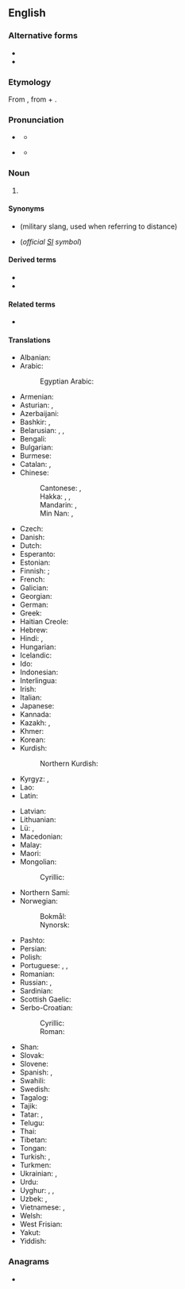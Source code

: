 {{also|kilòmetre|kilomètre|kilo-metre}}
==English==

===Alternative forms===
* {{alter|en|chiliometre|chilometer|chilometre||obsolete}}
* {{alter|en|kilometer||US}}

===Etymology===
From {{bor|en|fr|kilomètre}}, from {{der|en|grc|χίλιοι||thousand}} + {{m|grc|μέτρον||measure}}.

===Pronunciation===
* {{a|UK}} {{IPA|en|/ˈkɪləˌmiːtə/|/kɪˈlɒmɪtə/}}
** {{audio|en|En-uk-kilometre.ogg|Audio (UK &ndash; Scotland)}}
* {{a|US}} {{IPA|en|/kəˈlɑmɪtəɹ/|/ˈkɪləˌmitəɹ/}}
** {{audio|en|En-us-kilometre.ogg|Audio (US)}}

===Noun===
{{en-noun}}

# {{lb|en|official BIPM spelling|British spelling|Canadian spelling|Australian, New Zealand, Irish, Indian and South African spelling}} {{SI-unit|en|kilo|metre|length}}

====Synonyms====
* {{l|en|klick}} (military slang, used when referring to distance)
* {{l|en|km}} (''official [[SI]] symbol'')

====Derived terms====
* {{l|en|cubic kilometre}}
* {{l|en|square kilometre}}

====Related terms====
* {{l|en|kilometric}}

====Translations====
{{trans-top|unit of measure}}
* Albanian: {{t+|sq|kilometër|m}}
* Arabic: {{t|ar|كيلومتر|m|tr=kīlomitr}}
*: Egyptian Arabic: {{t|arz|كيلومتر|m|tr=kīlumetr}}
* Armenian: {{t+|hy|կիլոմետր}}
* Asturian: {{t|ast|quilómetru|m}}, {{t|ast|kilómetru|m}}
* Azerbaijani: {{t+|az|kilometr}}
* Bashkir: {{t|ba|километр}}, {{t|ba|саҡрым}} {{qualifier|colloquial, "verst"}}
* Belarusian: {{t|be|кіламе́тр|m}}, {{t|be|кілямэ́тар|m}}, {{t|be|вярста́|f}} {{qualifier|colloquial, "verst"}}
* Bengali: {{t|bn|কিলোমিটার}}
* Bulgarian: {{t+|bg|киломе́тър|m}}
* Burmese: {{t+|my|ကီလိုမီတာ}}
* Catalan: {{t+|ca|quilòmetre|m}}, {{t+|ca|kilòmetre|m}}
* Chinese:
*: Cantonese: {{t|yue|公里|tr=gung1 lei5}}, {{t|yue|千米|tr=cin1 mai5}}
*: Hakka: {{t|hak|公里|tr=kûng-lî}}, {{t|hak|奇勞}}, {{t|hak|奇劳|tr=khi-ló}}
*: Mandarin: {{t+|cmn|公里|tr=gōnglǐ}}, {{t+|cmn|千米|tr=qiān-mǐ}}
*: Min Nan: {{t+|nan|公里|tr=kong-lí}}, {{t|nan|khí-lo͘h}}
* Czech: {{t+|cs|kilometr|m}}
* Danish: {{t+|da|kilometer|c}}
* Dutch: {{t+|nl|kilometer|m}}
* Esperanto: {{t|eo|kilometro}}
* Estonian: {{t|et|kilomeeter}}
* Finnish: {{t+|fi|kilometri}}; {{t+|fi|kilsa}} {{q|colloquial}}
* French: {{t+|fr|kilomètre|m}}
* Galician: {{t+|gl|quilómetro|m}}
* Georgian: {{t|ka|კილომეტრი}}
* German: {{t+|de|Kilometer|m}}
* Greek: {{t+|el|χιλιόμετρο|n}}
* Haitian Creole: {{t|ht|kilomèt}}
* Hebrew: {{t|he|קִילוֹמֶטֶר|m|tr=kilométer}}
* Hindi: {{t+|hi|किलोमीटर|m}}, {{t|hi|सहस्रमान|m}}
* Hungarian: {{t+|hu|kilométer}}
* Icelandic: {{t+|is|kílómetri|m}}
* Ido: {{t+|io|kilometro}}
* Indonesian: {{t+|id|kilometer}}
* Interlingua: {{t+|ia|kilometro}}
* Irish: {{t|ga|ciliméadar|m}}
* Italian: {{t+|it|chilometro|m}}
* Japanese: {{t+|ja|キロメートル|tr=kiromētoru}}
* Kannada: {{t|kn|ಕಿಲೋಮೀಟರು}}
* Kazakh: {{t|kk|километр}}, {{t|kk|шақырым}} {{qualifier|colloquial, "verst"}}
* Khmer: {{t+|km|គីឡូម៉ែត្រ}}
* Korean: {{t+|ko|킬로미터}}
* Kurdish:
*: Northern Kurdish: {{t+|kmr|kîlometre|f}}
* Kyrgyz: {{t+|ky|километр}}, {{t+|ky|чакырым}} {{qualifier|colloquial, "verst"}}
* Lao: {{t+|lo|ກິໂລແມັດ}}
* Latin: {{t+|la|chiliometrum|n}}
{{trans-mid}}
* Latvian: {{t|lv|kilometrs|m}}
* Lithuanian: {{t+|lt|kilometras|m}}
* Lü: {{t|khb|ᦜᧅ}}, {{t|khb|ᦂᦲᦷᦟᦙᦶᧆ}}
* Macedonian: {{t|mk|километар|m}}
* Malay: {{t|ms|kilometer}}
* Maori: {{t|mi|manomita}}
* Mongolian:
*: Cyrillic: {{t+|mn|километр}}
* Northern Sami: {{t|se|kilomehter}}
* Norwegian:
*: Bokmål: {{t+|nb|kilometer|m}}
*: Nynorsk: {{t+|no|kilometer|m}}
* Pashto: {{t|ps|کيلومتر|m|tr=kilométәr}}
* Persian: {{t+|fa|کیلومتر|tr=kilometr}}
* Polish: {{t+|pl|kilometr|m}}
* Portuguese: {{t+|pt|quilômetro|m}}, {{t+|pt|quilómetro|m}}, {{t|pt|kilômetro|m}}
* Romanian: {{t+|ro|kilometru|m}}
* Russian: {{t+|ru|киломе́тр|m}}, {{t+|ru|верста́|f}} {{qualifier|colloquial, "verst"}}
* Sardinian: {{t|sc|chilòmitru}}
* Scottish Gaelic: {{t|gd|cilemeatair|m}}
* Serbo-Croatian:
*: Cyrillic: {{t|sh|ки̏лометар|m}}
*: Roman: {{t+|sh|kȉlometar|m}}
* Shan: {{t|shn|ၵိလူဝ်မႅတ်}}
* Slovak: {{t|sk|kilometer}}
* Slovene: {{t+|sl|kilometer}}
* Spanish: {{t+|es|kilómetro|m}}, {{t+|es|quilómetro|m}}
* Swahili: {{t|sw|kilometa}}
* Swedish: {{t+|sv|kilometer|c}}
* Tagalog: {{t|tl|kilometro}}
* Tajik: {{t+|tg|километр}}
* Tatar: {{t|tt|километр}}, {{t+|tt|чакрым}} {{qualifier|colloquial, "verst"}}
* Telugu: {{t|te|కిలోమీటరు}}
* Thai: {{t+|th|กิโลเมตร}}
* Tibetan: {{t|bo|སྤྱི་ལེ།}}
* Tongan: {{t|to|kilomita}}
* Turkish: {{t+|tr|kilometre}}, {{t|tr|çakrım}} {{qualifier|colloquial, "verst"}}
* Turkmen: {{t|tk|kilometr}}
* Ukrainian: {{t+|uk|кіломе́тр|m}}, {{t|uk|верста́|f}} {{qualifier|colloquial, "verst"}}
* Urdu: {{t|ur|کلومیٹر|m|tr=kilōmīṭar}}
* Uyghur: {{t|ug|كىلومېتىر}}, {{t|ug|كىلومېتر}}, {{t|ug|چاقىرىم‎}} {{qualifier|colloquial, "verst"}}
* Uzbek: {{t+|uz|kilometr}}, {{t+|uz|chaqirim}} {{qualifier|colloquial, "verst"}}
* Vietnamese: {{t+|vi|cây số}}, {{t|vi|kilômet}}
* Welsh: {{t|cy|cilometr}}
* West Frisian: {{t|fy|kilometer}}
* Yakut: {{t|sah|килэмиэтир}}
* Yiddish: {{t|yi|קילאָמעטער|m}}
{{trans-bottom}}

===Anagrams===
* {{anagrams|en|a=eeiklmort|kilometer}}